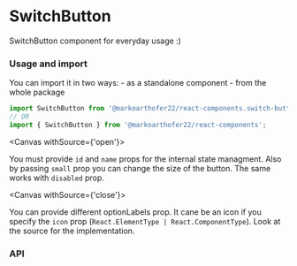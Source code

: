 
# SwitchButton

SwitchButton component for everyday usage :)

### Usage and import

You can import it in two ways: - as a standalone component - from the whole package

```jsx
import SwitchButton from '@markoarthofer22/react-components.switch-button';
// OR
import { SwitchButton } from '@markoarthofer22/react-components';
```

<Canvas withSource={'open'}>
    <Story id='designs-atoms-switch-button--default' />
</Canvas>

You must provide `id` and `name` props for the internal state managment. Also by passing `small` prop you can change the size of the button. The same works with `disabled` prop.

<Canvas withSource={'close'}>
    <Story id='designs-atoms-switch-button--with-icon' />
</Canvas>

You can provide different optionLabels prop. It cane be an icon if you specify the `icon` prop (`React.ElementType | React.ComponentType`). Look at the source for the implementation.

<div style={{ marginBottom: '50px' }} />

### API

<ArgsTable of={SwitchButton} />
